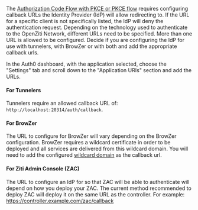 The [Authorization Code Flow with PKCE or PKCE flow](https://oauth.net/2/pkce/) requires configuring callback URLs the
Identity Provider (IdP) will allow redirecting to. If the URL for a specific client is not specifically listed, the IdP
will deny the authentication request. Depending on the technology used to authenticate to the OpenZiti Network,
different URLs need to be specified. More than one URL is allowed to be configured. Decide if you are configuring the
IdP for use with tunnelers, with BrowZer or with both and add the appropriate callback urls.

In the Auth0 dashboard, with the application selected, choose the "Settings" tab and scroll down to the "Application
URIs" section and add the URLs.

#### For Tunnelers

Tunnelers require an allowed callback URL of: `http://localhost:20314/auth/callback`.

#### For BrowZer

The URL to configure for BrowZer will vary depending on the BrowZer configuration. BrowZer requires a wildcard
certificate in order to be deployed and all services are delivered from this wildcard domain. You will need to add
the configured [wildcard domain](../../../learn/quickstarts/browzer/example/index.mdx#get-a-wildcard-certificate) as the
callback url.

#### For Ziti Admin Console (ZAC)

The URL to configure an IdP for so that ZAC will be able to authenticate will depend on how you deploy your ZAC. The 
current method recommended to deploy ZAC will deploy it on the same URL as the controller. For example: 
https://controller.example.com/zac/callback